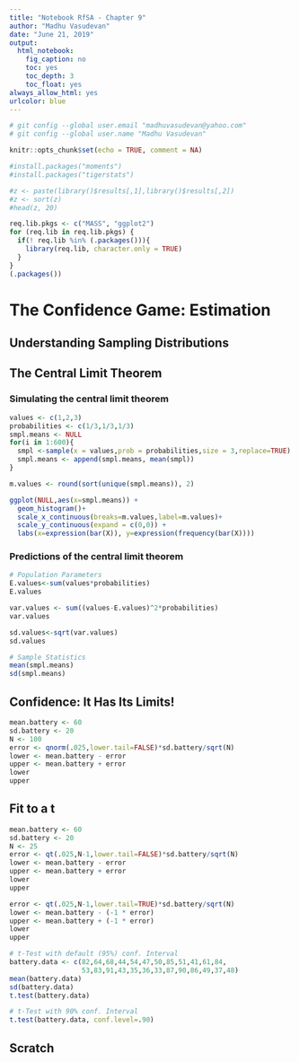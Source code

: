 ```yaml
---
title: "Notebook RfSA - Chapter 9"
author: "Madhu Vasudevan"
date: "June 21, 2019"
output:
  html_notebook:
    fig_caption: no
    toc: yes
    toc_depth: 3
    toc_float: yes
always_allow_html: yes
urlcolor: blue
---
```


```r
# git config --global user.email "madhuvasudevan@yahoo.com"
# git config --global user.name "Madhu Vasudevan"

knitr::opts_chunk$set(echo = TRUE, comment = NA)
```


```r
#install.packages("moments")
#install.packages("tigerstats")

#z <- paste(library()$results[,1],library()$results[,2])
#z <- sort(z)
#head(z, 20)

req.lib.pkgs <- c("MASS", "ggplot2")
for (req.lib in req.lib.pkgs) {
  if(! req.lib %in% (.packages())){
    library(req.lib, character.only = TRUE)
  }
}  
(.packages())
```

# The Confidence Game: Estimation

## Understanding Sampling Distributions

## The Central Limit Theorem

### Simulating the central limit theorem
```r
values <- c(1,2,3)
probabilities <- c(1/3,1/3,1/3)
smpl.means <- NULL
for(i in 1:600){
  smpl <-sample(x = values,prob = probabilities,size = 3,replace=TRUE)
  smpl.means <- append(smpl.means, mean(smpl))
}

m.values <- round(sort(unique(smpl.means)), 2)

ggplot(NULL,aes(x=smpl.means)) +
  geom_histogram()+
  scale_x_continuous(breaks=m.values,label=m.values)+
  scale_y_continuous(expand = c(0,0)) +
  labs(x=expression(bar(X)), y=expression(frequency(bar(X))))
```

### Predictions of the central limit theorem
```r
# Population Parameters
E.values<-sum(values*probabilities)
E.values

var.values <- sum((values-E.values)^2*probabilities)
var.values

sd.values<-sqrt(var.values)
sd.values

# Sample Statistics
mean(smpl.means)
sd(smpl.means)

```

## Confidence: It Has Its Limits!
```r
mean.battery <- 60
sd.battery <- 20
N <- 100
error <- qnorm(.025,lower.tail=FALSE)*sd.battery/sqrt(N)
lower <- mean.battery - error
upper <- mean.battery + error
lower
upper

```

## Fit to a t
```r
mean.battery <- 60
sd.battery <- 20
N <- 25
error <- qt(.025,N-1,lower.tail=FALSE)*sd.battery/sqrt(N)
lower <- mean.battery - error
upper <- mean.battery + error
lower
upper

error <- qt(.025,N-1,lower.tail=TRUE)*sd.battery/sqrt(N)
lower <- mean.battery - (-1 * error)
upper <- mean.battery + (-1 * error)
lower
upper

# t-Test with default (95%) conf. Interval
battery.data <- c(82,64,68,44,54,47,50,85,51,41,61,84,
                  53,83,91,43,35,36,33,87,90,86,49,37,48)
mean(battery.data)
sd(battery.data)
t.test(battery.data)

# t-Test with 90% conf. Interval
t.test(battery.data, conf.level=.90)
```




## Scratch
```r

```